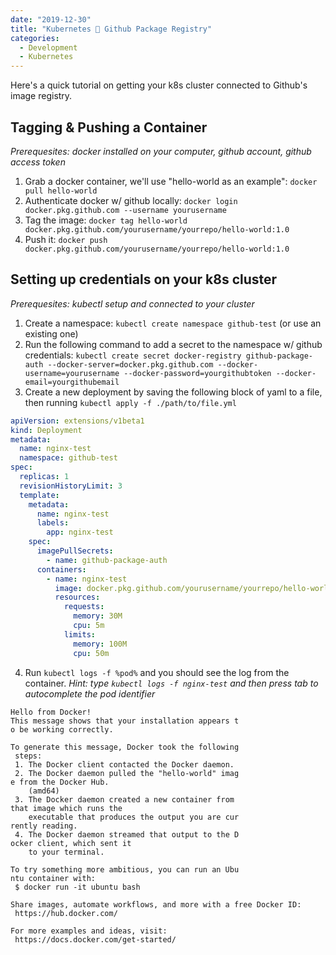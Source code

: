 ```yaml
---
date: "2019-12-30"
title: "Kubernetes 🤝 Github Package Registry"
categories:
  - Development
  - Kubernetes
---
```


Here's a quick tutorial on getting your k8s cluster connected to Github's image registry.

## Tagging & Pushing a Container
_Prerequesites: docker installed on your computer, github account, github access token_

1. Grab a docker container, we'll use "hello-world as an example": `docker pull hello-world`
1. Authenticate docker w/ github locally: `docker login docker.pkg.github.com --username yourusername`
1. Tag the image: `docker tag hello-world docker.pkg.github.com/yourusername/yourrepo/hello-world:1.0`
1. Push it: `docker push docker.pkg.github.com/yourusername/yourrepo/hello-world:1.0`

## Setting up credentials on your k8s cluster
_Prerequesites: kubectl setup and connected to your cluster_

1. Create a namespace: `kubectl create namespace github-test` (or use an existing one)
1. Run the following command to add a secret to the namespace w/ github credentials: `kubectl create secret docker-registry github-package-auth --docker-server=docker.pkg.github.com --docker-username=yourusername --docker-password=yourgithubtoken --docker-email=yourgithubemail`
1. Create a new deployment by saving the following block of yaml to a file, then running `kubectl apply -f ./path/to/file.yml`
```yml
apiVersion: extensions/v1beta1
kind: Deployment
metadata:
  name: nginx-test
  namespace: github-test
spec:
  replicas: 1
  revisionHistoryLimit: 3
  template:
    metadata:
      name: nginx-test
      labels:
        app: nginx-test
    spec:
      imagePullSecrets:
        - name: github-package-auth
      containers:
        - name: nginx-test
          image: docker.pkg.github.com/yourusername/yourrepo/hello-world:1.0
          resources:
            requests:
              memory: 30M
              cpu: 5m
            limits:
              memory: 100M
              cpu: 50m

```
4. Run `kubectl logs -f %pod%` and you should see the log from the container. _Hint: type `kubectl logs -f nginx-test` and then press tab to autocomplete the pod identifier_
```
Hello from Docker!
This message shows that your installation appears t
o be working correctly.

To generate this message, Docker took the following
 steps:
 1. The Docker client contacted the Docker daemon.
 2. The Docker daemon pulled the "hello-world" imag
e from the Docker Hub.
    (amd64)
 3. The Docker daemon created a new container from
that image which runs the
    executable that produces the output you are cur
rently reading.
 4. The Docker daemon streamed that output to the D
ocker client, which sent it
    to your terminal.

To try something more ambitious, you can run an Ubu
ntu container with:
 $ docker run -it ubuntu bash

Share images, automate workflows, and more with a free Docker ID:
 https://hub.docker.com/

For more examples and ideas, visit:
 https://docs.docker.com/get-started/
 ```
